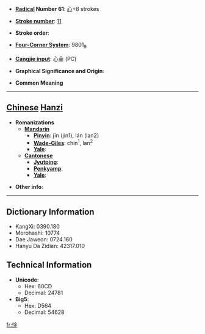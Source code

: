* '''[[Wiktionary:Chinese radical index| Radical]] Number 61''': [[Wiktionary:Chinese radical index 心|心]]+8 strokes

* '''[[Wiktionary:Chinese total strokes index|Stroke number]]''': [[Wiktionary:Chinese total strokes index 11|11]]

* '''Stroke order''': 

* '''[[Wiktionary:Chinese four corner index|Four-Corner System]]''': 9801<sub>9</sub>

* '''[[Wiktionary:Chinese Cangjie index|Cangjie input]]''': 心金 (PC)

* '''Graphical Significance and Origin''': 

* '''Common Meaning'''

----

== [[Chinese]] [[Hanzi]] ==

* '''Romanizations'''
** '''[[Mandarin]]'''
*** '''[[Pinyin]]''': jīn (jin1), lán (lan2)
*** '''[[Wade-Giles]]''': chin<sup>1</sup>, lan<sup>2</sup>
*** '''[[Yale]]''': 
** '''[[Cantonese]]'''
*** '''[[Jyutping]]''':
*** '''[[Penkyamp]]''': 
*** '''[[Yale]]''': 

* '''Other info''': 

----

== Dictionary Information ==

* KangXi: 0390.180
* Morohashi: 10774
* Dae Jaweon: 0724.160
* Hanyu Da Zidian: 42317.010

== Technical Information ==

* '''Unicode''':
** Hex: 60CD
** Decimal: 24781
* '''Big5''':
** Hex: D564
** Decimal: 54628

[[fr:惍]]